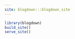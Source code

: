 ```yaml
---
site: blogdown:::blogdown_site
---
```

```r
library(blogdown)
build_site()
serve_site()
```

